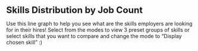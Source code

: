 <b style="font-size:24px;">Skills Distribution by Job Count</b>

Use this line graph to help you see what are the skills employers are looking for in their hires!
Select from the modes to view 3 preset groups of skills or select skills that you want to compare and change the mode to "Display chosen skill" :)
<br>
